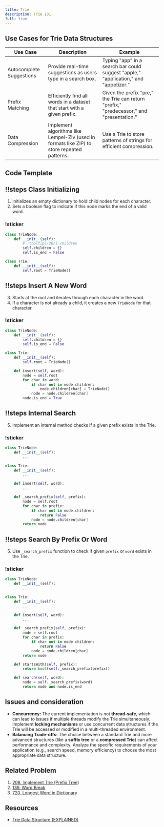 ```yaml
---
title: Trie
description: Trie 101
full: true
---
```



## Use Cases for Trie Data Structures

| Use Case  | Description  | Example  |
|-----------|-----------|-----------|
| Autocomplete Suggestions  | Provide real-time suggestions as users type in a search box.   | Typing "app" in a search bar could suggest "apple," "application," and "appetizer."        |
| Prefix Matching    | Efficiently find all words in a dataset that start with a given prefix.   | Given the prefix "pre," the Trie can return "prefix," "predecessor," and "presentation."   |
| Data Compression   | Implement algorithms like Lempel-Ziv (used in formats like ZIP) to store repeated patterns. | Use a Trie to store patterns of strings for efficient compression. |



## Code Template


<Scrollycoding>

## !!steps Class Initializing

1. Initializes an empty dictionary to hold child nodes for each character.
2. Sets a boolean flag to indicate if this node marks the end of a valid word.

### !sticker

<CodeWithTooltips>

```python !code
class TrieNode:
    def __init__(self):
        # !tooltip[/26/] children
        self.children = {}
        self.is_end = False

class Trie:
    def __init__(self):
        self.root = TrieNode()
```

</CodeWithTooltips>

## !!steps Insert A New Word

3. Starts at the root and iterates through each character in the word.
4. If a character is not already a child, it creates a new `TrieNode` for that character.


### !sticker

<CodeWithTooltips>

```python !code
class TrieNode:
    def __init__(self):
        self.children = {}
        self.is_end = False

class Trie:
    def __init__(self):
        self.root = TrieNode()

    def insert(self, word):
        node = self.root
        for char in word:
            if char not in node.children:
                node.children[char] = TrieNode()
            node = node.children[char]
        node.is_end = True
```

</CodeWithTooltips>


## !!steps Internal Search

5. Implement an internal method checks if a given prefix exists in the Trie.

### !sticker

<CodeWithTooltips>

```python !code
class TrieNode:
    def __init__(self):
        ...

class Trie:
    def __init__(self):
        ...

    def insert(self, word):
        ...

    def _search_prefix(self, prefix):
        node = self.root
        for char in prefix:
            if char not in node.children:
                return False
            node = node.children[char]
        return node
```

</CodeWithTooltips>

## !!steps Search By Prefix Or Word

5. Use `_search_prefix` function to check if given `prefix` or `word` exists in the Trie.

### !sticker

<CodeWithTooltips>

```python !code
class TrieNode:
    def __init__(self):
        ...

class Trie:
    def __init__(self):
        ...

    def insert(self, word):
        ...

    def _search_prefix(self, prefix):
        node = self.root
        for char in prefix:
            if char not in node.children:
                return False
            node = node.children[char]
        return node

    def startsWith(self, prefix):
        return bool(self._search_prefix(prefix))

    def search(self, word):
        node = self._search_prefix(word)
        return node and node.is_end
```

</CodeWithTooltips>

</Scrollycoding>

## Issues and consideration
- **Concurrency:** The current implementation is not **thread-safe**, which can lead to issues if multiple threads modify the Trie simultaneously. Implement **locking mechanisms** or use concurrent data structures if the Trie will be accessed or modified in a multi-threaded environment.
- **Balancing Trade-offs:** The choice between a standard Trie and more advanced structures (like a **suffix tree** or a **compressed Trie**) can affect performance and complexity. Analyze the specific requirements of your application (e.g., search speed, memory efficiency) to choose the most appropriate data structure.


## Related Problem
1. [208. Implement Trie (Prefix Tree)](https://leetcode.com/problems/implement-trie-prefix-tree/description/)
2. [139. Word Break](https://leetcode.com/problems/word-break/description/)
3. [720. Longest Word in Dictionary](https://leetcode.com/problems/longest-word-in-dictionary/description/)

## Resources
- [Trie Data Structure (EXPLAINED)](https://www.youtube.com/watch?v=-urNrIAQnNo)


